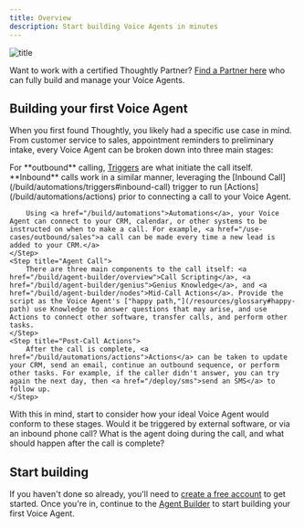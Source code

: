 ```yaml
---
title: Overview
description: Start building Voice Agents in minutes
---
```


![title](/images/hero/overview-page.png)

<Tip>Want to work with a certified Thoughtly Partner? [Find a Partner here](/company/partners) who can fully build and manage your Voice Agents.</Tip>

## Building your first Voice Agent

When you first found Thoughtly, you likely had a specific use case in mind. From customer service to sales, appointment reminders to preliminary intake, every Voice Agent can be broken down into three main stages:

<Steps>
	<Step title="Pre-Call Triggers">
		For **outbound** calling, <a href="/build/automations/triggers">Triggers</a> are what initiate the call itself. **Inbound** calls work in a similar manner, leveraging the [Inbound Call](/build/automations/triggers#inbound-call) trigger to run [Actions](/build/automations/actions) prior to connecting a call to your Voice Agent.
		
		Using <a href="/build/automations">Automations</a>, your Voice Agent can connect to your CRM, calendar, or other systems to be instructed on when to make a call. For example, <a href="/use-cases/outbound/sales">a call can be made every time a new lead is added to your CRM.</a>
	</Step>
	<Step title="Agent Call">
		There are three main components to the call itself: <a href="/build/agent-builder/overview">Call Scripting</a>, <a href="/build/agent-builder/genius">Genius Knowledge</a>, and <a href="/build/agent-builder/nodes">Mid-Call Actions</a>. Provide the script as the Voice Agent's ["happy path,"](/resources/glossary#happy-path) use Knowledge to answer questions that may arise, and use Actions to connect other software, transfer calls, and perform other tasks.
	</Step>
	<Step title="Post-Call Actions">
		After the call is complete, <a href="/build/automations/actions">Actions</a> can be taken to update your CRM, send an email, continue an outbound sequence, or perform other tasks. For example, if the caller didn't answer, you can try again the next day, then <a href="/deploy/sms">send an SMS</a> to follow up.
	</Step>
</Steps>

<Tip>With this in mind, start to consider how your ideal Voice Agent would conform to these stages. Would it be triggered by external software, or via an inbound phone call? What is the agent doing during the call, and what should happen after the call is complete?</Tip>

## Start building

If you haven't done so already, you'll need to [create a free account](https://app.thought.ly) to get started. Once you're in, continue to the [Agent Builder](/build/agent-builder/overview) to start building your first Voice Agent.


<NextSection
	title="Agent Builder"
	icon="diagram-nested"
	href="/build/agent-builder/overview"
	description="Ready to start building your first Voice Agent? Continue ->"
/>
